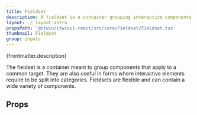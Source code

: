 ```yaml
---
title: Fieldset
description: A fieldset is a container grouping interactive components together.
layout: ./_layout.astro
propsPath: '@itwin/itwinui-react/src/core/Fieldset/Fieldset.tsx'
thumbnail: Fieldset
group: inputs
---
```



<p>{frontmatter.description}</p>

<Placeholder componentPageName='input-fieldset' />

<LiveExample src='Fieldset.main.tsx'>
  <AllExamples.FieldsetMainExample client:load />
</LiveExample>

The fieldset is a container meant to group components that apply to a common target. They are also useful in forms where interactive elements require to be split into categories.
Fieldsets are flexible and can contain a wide variety of components.

## Props

<PropsTable path={frontmatter.propsPath} />
